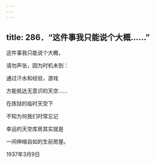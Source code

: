 ```yaml
---
---
---
```

title: 286．“这件事我只能说个大概……”
---




这件事我只能说个大概，

请勿声张，因为时机未到：

通过汗水和经验，游戏

方能抵达无意识的天空……

在炼狱的临时天空下

不知为何我们时常忘记

幸运的天空库房其实就是

一间伸缩自如的生前房屋。

1937年3月9日